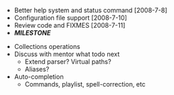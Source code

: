 * Better help system and status command [2008-7-8]
* Configuration file support [2008-7-10]
* Review code and FIXMES [2008-7-11]
* '''''MILESTONE'''''


* Collections operations
* Discuss with mentor what todo next
** Extend parser? Virtual paths?
** Aliases?
* Auto-completion
** Commands, playlist, spell-correction, etc